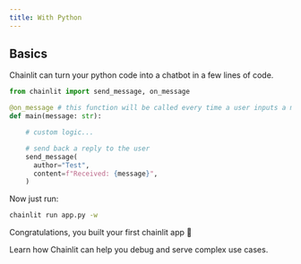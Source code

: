 ```yaml
---
title: With Python
---
```


## Basics

Chainlit can turn your python code into a chatbot in a few lines of code.

```python
from chainlit import send_message, on_message

@on_message # this function will be called every time a user inputs a message in the UI
def main(message: str):

    # custom logic...

    # send back a reply to the user
    send_message(
      author="Test",
      content=f"Received: {message}",
    )
```

Now just run:

```bash
chainlit run app.py -w
```

Congratulations, you built your first chainlit app 🥳

<Card title="Advanced example" icon="link" href="/examples/openai-sql">
   Learn how Chainlit can help you debug and serve complex use cases.
</Card>